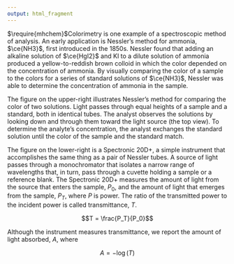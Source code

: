 ```yaml
---
output: html_fragment
---
```


<!-- text for introduction -->

$\require{mhchem}$Colorimetry is one example of a spectroscopic method of analysis. An early application is Nessler’s method for ammonia, $\ce{NH3}$, first introduced in the 1850s. Nessler found that adding an alkaline solution of $\ce{HgI2}$ and KI to a dilute solution of ammonia produced a yellow-to-reddish brown colloid in which the color depended on the concentration of ammonia. By visually comparing the color of a sample to the colors for a series of standard solutions of $\ce{NH3}$, Nessler was able to determine the concentration of ammonia in the sample.

The figure on the upper-right illustrates Nessler’s method for comparing the color of two solutions. Light passes through equal heights of a sample and a standard, both in identical tubes. The analyst observes the solutions by looking down and through them toward the light source (the top view). To determine the analyte’s concentration, the analyst exchanges the standard solution until the color of the sample and the standard match.

The figure on the lower-right is a Spectronic 20D+, a simple instrument that accomplishes the same thing as a pair of Nessler tubes. A source of light passes through a monochromator that isolates a narrow range of wavelengths that, in turn, pass through a cuvette holding a sample or a reference blank. The Spectronic 20D+ measures the amount of light from the source that enters the sample, $P_0$, and the amount of light that emerges from the sample, $P_T$, where $P$ is power. The ratio of the transmitted power to the incident power is called transmittance, $T$.

$$T = \frac{P_T}{P_0}$$

Although the instrument measures transmittance, we report the amount of light absorbed, $A$, where

$$A = -\log(T)$$
